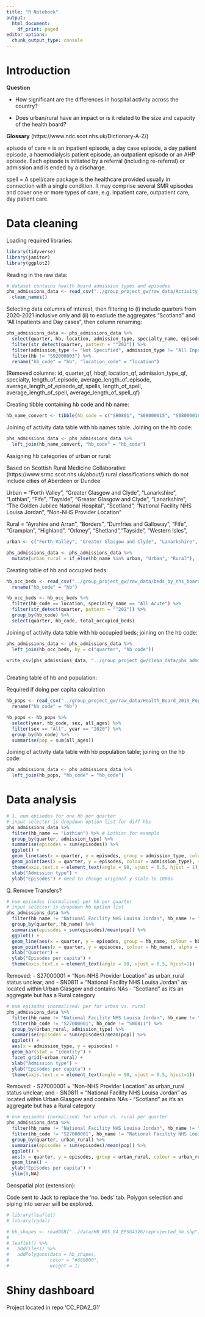 ```yaml
---
title: "R Notebook"
output:
  html_document:
    df_print: paged
editor_options:
  chunk_output_type: console
---
```


# Introduction

__Question__

- How significant are the differences in hospital activity across the country? 

- Does urban/rural have an impact or is it related to the size and capacity of the health board?

__Glossary__ (https://www.ndc.scot.nhs.uk/Dictionary-A-Z/)

episode of care = is an inpatient episode, a day case episode, a day patient episode, a haemodialysis patient episode, an outpatient episode or an AHP episode. Each episode is initiated by a referral (including re-referral) or admission and is ended by a discharge.

spell = A spell/care package is the healthcare provided usually in connection with a single condition. It may comprise several SMR episodes and cover one or more types of care, e.g. inpatient care, outpatient care, day patient care.

# Data cleaning

Loading required libraries:

```r
library(tidyverse)
library(janitor)
library(ggplot2)

```

Reading in the raw data:

```r
# dataset contains health board admission types and episodes
phs_admissions_data <- read_csv("../group_project_gw/raw_data/Activity_by_Board_of_Treatment_and_Specialty.csv") %>% 
  clean_names()

```

Selecting data columns of interest, then filtering to (i) include quarters from 2020-2021 inclusive only and (ii) to exclude the aggregates "Scotland" and "All Inpatients and Day cases", then column  renaming:

```r
phs_admissions_data <- phs_admissions_data %>%
  select(quarter, hb, location, admission_type, specialty_name, episodes, length_of_episode, spells) %>%
  filter(str_detect(quarter, pattern = "^202")) %>%
  filter(admission_type != "Not Specified", admission_type != "All Inpatients and Day cases") %>%
  filter(hb != "S92000003") %>% 
  rename("hb_code" = "hb", "location_code" = "location")

```

(Removed columns: id, quarter_qf, hbqf, location_qf, admission_type_qf, specialty, length_of_episode, average_length_of_episode, average_length_of_episode_qf, spells, length_of_spell, average_length_of_spell, average_length_of_spell_qf)

Creating tibble containing hb code and hb name:

```r
hb_name_convert <- tibble(hb_code = c("SB0801", "S08000015", "S08000016", "S08000017", "S08000018", "S08000019", "S08000020", "S08000021", "S08000022", "S08000023", "S08000024", "S08000025", "S08000026", "S08000027", "S08000028", "S08000029", "S08000030", "S08000031", "S08000032", "SN0811", "S27000001"), hb_name = c("The Golden Jubilee National Hospital", "Ayrshire and Arran", "Borders", "Dumfries and Galloway", "Fife", "Forth Valley", "Grampian", "Greater Glasgow and Clyde", "Highland", "Lanarkshire", "Lothian", "Orkney", "Shetland", "Tayside", "Western Isles", "Fife", "Tayside", "Greater Glasgow and Clyde", "Lanarkshire", "National Facility NHS Louisa Jordan", "Non-NHS Provider Location"))

```

Joining of activity data table with hb names table. Joining on the hb code:

```r
phs_admissions_data <- phs_admissions_data %>% 
  left_join(hb_name_convert, "hb_code" = "hb_code")

```

Assigning hb categories of urban or rural:

Based on Scottish Rural Medicine Collaborative (https://www.srmc.scot.nhs.uk/about/) rural classifications which do not include cities of Aberdeen or Dundee

Urban = "Forth Valley", "Greater Glasgow and Clyde", "Lanarkshire", "Lothian", "Fife", "Tayside", "Greater Glasgow and Clyde", "Lanarkshire", "The Golden Jubilee National Hospital", "Scotland", "National Facility NHS Louisa Jordan", "Non-NHS Provider Location"

Rural = "Ayrshire and Arran", "Borders", "Dumfries and Galloway",  "Fife", "Grampian", "Highland", "Orkney", "Shetland","Tayside", "Western Isles", 

```r
urban <- c("Forth Valley", "Greater Glasgow and Clyde", "Lanarkshire", "Lothian", "Fife", "Tayside", "Greater Glasgow and Clyde", "Lanarkshire", "The Golden Jubilee National Hospital", "National Facility NHS Louisa Jordan", "Non-NHS Provider Location")

phs_admissions_data <- phs_admissions_data %>%
  mutate(urban_rural = if_else(hb_name %in% urban, "Urban", "Rural"), .after = location_code)

```

Creating table of hb and occupied beds:

```r
hb_occ_beds <- read_csv("../group_project_gw/raw_data/beds_by_nhs_board_of_treatment_and_specialty.csv") %>% clean_names() %>% 
  rename("hb_code" = "hb")

hb_occ_beds <- hb_occ_beds %>% 
  filter(hb_code == location, specialty_name == "All Acute") %>% 
  filter(str_detect(quarter, pattern = "^202")) %>% 
  group_by(hb_code) %>% 
  select(quarter, hb_code, total_occupied_beds)

```

Joining of activity data table with hb occupied beds; joining on the hb code:

```r
phs_admissions_data <- phs_admissions_data %>% 
  left_join(hb_occ_beds, by = c("quarter", "hb_code"))

```

```r
write_csv(phs_admissions_data, "../group_project_gw/clean_data/phs_admissions_data_clean.csv")
  
```

Creating table of hb and population:

Required if doing per capita calculation

```r
hb_pops <- read_csv("../group_project_gw/raw_data/Health_Board_2019_Population_Estimates.csv") %>% clean_names() %>%
  rename("hb_code" = "hb")

hb_pops <- hb_pops %>%
  select(year, hb_code, sex, all_ages) %>%
  filter(sex == "All", year == "2020") %>%
  group_by(hb_code) %>%
  summarise(pop = sum(all_ages))

```

Joining of activity data table with hb population table; joining on the hb code:

```r
phs_admissions_data <- phs_admissions_data %>%
  left_join(hb_pops, "hb_code" = "hb_code")

```


# Data analysis

```r
# 1. num episodes for one hb per quarter
# input selector is dropdown option list for diff hbs
phs_admissions_data %>% 
  filter(hb_name == "Lothian") %>% # Lothian for example
  group_by(quarter, admission_type) %>%  
  summarise(episodes = sum(episodes)) %>% 
  ggplot() +
  geom_line(aes(x = quarter, y = episodes, group = admission_type, colour = admission_type), alpha = 1) +
  geom_point(aes(x = quarter, y = episodes, colour = admission_type), alpha = 1) +
  theme(axis.text.x = element_text(angle = 90, vjust = 0.5, hjust = 1)) +
  xlab("Admission type") +
  ylab("Episodes") # need to change original y scale to 1000s

```

Q. Remove Transfers?

```r
# num episodes (normalised) per hb per quarter
# input selector is dropdown hb option list
phs_admissions_data %>% 
  filter(hb_name != "National Facility NHS Louisa Jordan", hb_name != "Non-NHS Provider Location", hb_name != "The Golden Jubilee National Hospital") %>% # remove hb with pop NA
  group_by(quarter, hb_name) %>% 
  summarise(episodes = sum(episodes)/mean(pop)) %>% 
  ggplot() +
  geom_line(aes(x = quarter, y = episodes, group = hb_name, colour = hb_name), alpha = 0.75) +
  geom_point(aes(x = quarter, y = episodes, colour = hb_name), alpha = 0.75) +
  xlab("Quarter") +
  ylab("Episodes per capita") +
  theme(axis.text.x = element_text(angle = 90, vjust = 0.5, hjust=1))
```

Removed: 
- S27000001 = "Non-NHS Provider Location" as urban_rural status unclear; and
- SN0811 = "National Facility NHS Louisa Jordan" as located within Urban Glasgow and contains NAs
- "Scotland" as it's an aggregate but has a Rural category

```r
# num episodes (normalised) per for urban vs. rural
phs_admissions_data %>%
  filter(hb_name != "National Facility NHS Louisa Jordan", hb_name != "Non-NHS Provider Location", hb_name != "The Golden Jubilee National Hospital") %>% # remove hb with pop NA
  filter(hb_code != "S27000001", hb_code != "SN0811") %>% 
  group_by(urban_rural, admission_type) %>% 
  summarise(episodes = sum(episodes)/mean(pop)) %>% 
  ggplot() +
  aes(x = admission_type, y = episodes) +
  geom_bar(stat = "identity") +
  facet_grid(~urban_rural) +
  xlab("Admission type") +
  ylab("Episodes per capita") +
  theme(axis.text.x = element_text(angle = 90, vjust = 0.5, hjust=1))
```

Removed: 
- S27000001 = "Non-NHS Provider Location" as urban_rural status unclear; and
- SN0811 = "National Facility NHS Louisa Jordan" as located within Urban Glasgow and contains NAs
- "Scotland" as it's an aggregate but has a Rural category

```r
# num episodes (normalised) for urban vs. rural per quarter
phs_admissions_data %>%
  filter(hb_name != "National Facility NHS Louisa Jordan", hb_name != "Non-NHS Provider Location", hb_name != "The Golden Jubilee National Hospital") %>% # remove hb with pop NA
  filter(hb_code != "S27000001", hb_name != "National Facility NHS Louisa Jordan") %>% 
  group_by(quarter, urban_rural) %>% 
  summarise(episodes = sum(episodes)/mean(pop)) %>% 
  ggplot() +
  aes(x = quarter, y = episodes, group = urban_rural, colour = urban_rural) +
  geom_line() +
  ylab("Episodes per capita") +
  ylim(0,NA)

```

Geospatial plot (extension):

Code sent to Jack to replace the 'no. beds' tab. Polygon selection and piping into server will be explored.

```r
# library(leaflet)
# library(rgdal)

```

```r
# hb_shapes <- readOGR("../data/HB_WGS_84_EPSG4326/reprojected_hb.shp")
# 
# leaflet() %>%
#   addTiles() %>%
#   addPolygons(data = hb_shapes,
#               color = "#660000",
#               weight = 1)

```



# Shiny dashboard

Project located in repo 'CC_PDA2_G1'
